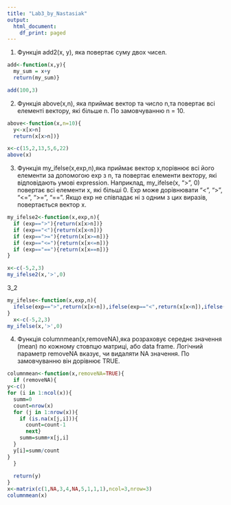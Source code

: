 ```yaml
---
title: "Lab3_by_Nastasiak"
output:
  html_document:
    df_print: paged
---
```



1. Функція add2(x, y), яка повертає суму двох чисел.
```r
add<-function(x,y){
  my_sum = x+y
  return(my_sum)}

add(100,3)

```

2. Функція above(x,n), яка приймає вектор та число n,та повертає всі елементі вектору, які більше n. По замовчуванню n = 10.

```r
above<-function(x,n=10){
  y<-x[x>n]
  return(x[x>n])}

x<-c(15,2,13,5,6,22)
above(x)
```

3. Функція my_ifelse(x,exp,n),яка приймає вектор x,порівнює всі його елементи за допомогою exp з n, та повертає елементи вектору, які відповідають умові expression. Наприклад, my_ifelse(x, “>”, 0) повертає всі елементи x, які більші 0. Exp може дорівнювати “<”, “>”, “<=”, “>=”, “==”. Якщо exp не співпадає ні з одним з цих виразів, повертається вектор x.

```r
my_ifelse2<-function(x,exp,n){
  if (exp==">"){return(x[x>n])}
  if (exp=="<"){return(x[x<n])}
  if (exp==">="){return(x[x>=n])}
  if (exp=="<="){return(x[x<=n])}
  if (exp=="=="){return(x[x==n])}
}

x<-c(-5,2,3)
my_ifelse2(x,'>',0)
```
3_2 
```r
my_ifelse<-function(x,exp,n){
  ifelse(exp==">",return(x[x>n]),ifelse(exp=="<",return(x[x<n]),ifelse(exp=="<=",return(x[x<=n]),ifelse(exp==">=",return(x[x>=n]),ifelse(exp=="==",return(x[x==n]),return(x))))))
}
  x<-c(-5,2,3)
my_ifelse(x,'>',0)
```


4. Функція columnmean(x,removeNA),яка розраховує середнє значення (mean) по кожному стовпцю матриці, або data frame. Логічний параметр removeNA вказує, чи видаляти NA значення. По замовчуванню він дорівнює TRUE.

```r
columnmean<-function(x,removeNA=TRUE){
  if (removeNA){
y<-c()
for (i in 1:ncol(x)){
  summ=0
  count=nrow(x)
  for (j in 1:nrow(x)){
    if (is.na(x[j,i])){
      count=count-1
      next}
    summ=summ+x[j,i]
  }
  y[i]=summ/count
}
  }
  
  return(y)
}
x<-matrix(c(1,NA,3,4,NA,5,1,1,1),ncol=3,nrow=3)
columnmean(x)
```




